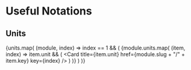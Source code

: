 # Useful Notations


## Units
{units.map(
    (module, index) =>
    index == 1 && (
        <Cards>
            {module.units.map(
                (item, index) =>
                item.unit && (
                    <Card title={item.unit} href={module.slug + "/" + item.key} key={index} />
                )
            )}
        </Cards>
    )
)}